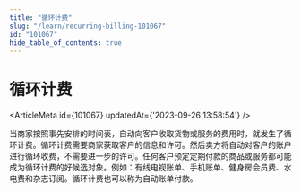 ```yaml
---
title: "循环计费"
slug: "/learn/recurring-billing-101067"
id: "101067"
hide_table_of_contents: true
---
```



# 循环计费

<ArticleMeta id={101067} updatedAt={'2023-09-26 13:58:54'} />
<div className='border-solid border-b border-t-0 my-4 border-[var(--ifm-color-gray-300)]' />

当商家按照事先安排的时间表，自动向客户收取货物或服务的费用时，就发生了循环计费。循环计费需要商家获取客户的信息和许可。然后卖方将自动对客户的账户进行循环收费，不需要进一步的许可。任何客户预定定期付款的商品或服务都可能成为循环计费的好候选对象。例如：有线电视账单、手机账单、健身房会员费、水电费和杂志订阅。循环计费也可以称为自动账单付款。

